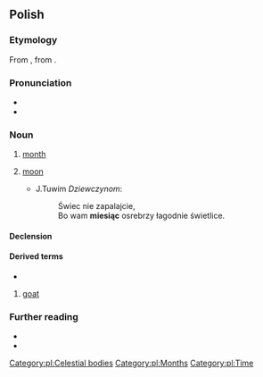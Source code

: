 ==Polish==

===Etymology===
From {{inh|pl|sla-pro|*měsęcь}}, from {{etyl|ine-pro|pl}} {{m|ine-pro|*mḗh₁n̥s}}.

===Pronunciation===
* {{pl-IPA}}
* {{audio|pl|pl-miesiąc.ogg|audio}}

===Noun===
{{pl-noun|m-in|dim=miesiączek}}

# [[month]]
# {{lb|pl|archaic}} [[moon]]
#: {{syn|gl|księżyc}}
#* J.Tuwim ''Dziewczynom'':
#*: Świec nie zapalajcie,
#*: Bo wam '''miesiąc''' osrebrzy łagodnie świetlice.

====Declension====
{{pl-decl-noun-masc-inani|miesią|c|a|genp=miesięcy}}

====Derived terms====
* {{l|pl|miesięczny}}


# [[goat]]
#: {{syn|gl|cabuxa}}

===Further reading===
* {{R:pl:WSJP}}
* {{R:PWN}}

[[Category:pl:Celestial bodies]]
[[Category:pl:Months]]
[[Category:pl:Time]]
